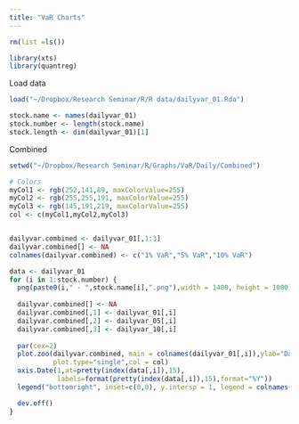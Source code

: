 ```yaml
---
title: "VaR Charts"
---
```


```r
rm(list =ls())
```

```r
library(xts)
library(quantreg)
```

Load data

```r
load("~/Dropbox/Research Seminar/R/R data/dailyvar_01.Rda")
```

```r
stock.name <- names(dailyvar_01)
stock.number <- length(stock.name)
stock.length <- dim(dailyvar_01)[1]
```

Combined

```r
setwd("~/Dropbox/Research Seminar/R/Graphs/VaR/Daily/Combined")

# Colors
myCol1 <- rgb(252,141,89, maxColorValue=255)
myCol2 <- rgb(255,255,191, maxColorValue=255)
myCol3 <- rgb(145,191,219, maxColorValue=255)
col <- c(myCol1,myCol2,myCol3)


dailyvar.combined <- dailyvar_01[,1:3]
dailyvar.combined[] <- NA
colnames(dailyvar.combined) <- c("1% VaR","5% VaR","10% VaR")

data <- dailyvar_01
for (i in 1:stock.number) {
  png(paste0(i," - ",stock.name[i],".png"),width = 1400, height = 1000)
  
  dailyvar.combined[] <- NA
  dailyvar.combined[,1] <- dailyvar_01[,i]
  dailyvar.combined[,2] <- dailyvar_05[,i]
  dailyvar.combined[,3] <- dailyvar_10[,i]
  
  par(cex=2)
  plot.zoo(dailyvar.combined, main = colnames(dailyvar_01[,i]),ylab="Daily VaR",xaxt="n",xlab="Date",
           plot.type="single",col = col)
  axis.Date(1,at=pretty(index(data[,i]),15),
            labels=format(pretty(index(data[,i]),15),format="%Y")) 
  legend("bottomright", inset=c(0,0), y.intersp = 1, legend = colnames(dailyvar.combined),  lty = 1, bty = "n", col = col)

  dev.off()
}
```


<!-- 1% VaR -->

<!-- ```{r, warning=FALSE} -->
<!-- setwd("~/Dropbox/Research Seminar/R/Graphs/VaR/Daily/1 percent") -->

<!-- data <- dailyvar_01 -->
<!-- for (i in 1:stock.number) { -->
<!--   png(paste0(i," - ",stock.name[i],".png"),width = 1400, height = 1000) -->

<!--   par(cex=2) -->
<!--   plot.zoo(data[,i], main = colnames(data[,i]),ylab="Daily 1% VaR",xaxt="n",xlab="Date",ylim = c(-1,0)) -->
<!--   axis.Date(1,at=pretty(index(data[,i]),15), -->
<!--             labels=format(pretty(index(data[,i]),15),format="%Y"))   -->
<!--   dev.off() -->
<!-- } -->
<!-- ``` -->

<!-- 5% VaR -->

<!-- ```{r, warning=FALSE} -->
<!-- setwd("~/Dropbox/Research Seminar/R/Graphs/VaR/Daily/5 percent") -->

<!-- data <- dailyvar_05 -->
<!-- for (i in 1:stock.number) { -->
<!--   png(paste0(i," - ",stock.name[i],".png"),width = 1400, height = 1000) -->

<!--   par(cex=2) -->
<!--   plot.zoo(data[,i], main = colnames(data[,i]),ylab="Daily 5% VaR",xaxt="n",xlab="Date",ylim = c(-1,0)) -->
<!--   axis.Date(1,at=pretty(index(data[,i]),15), -->
<!--             labels=format(pretty(index(data[,i]),15),format="%Y"))   -->
<!--   dev.off() -->
<!-- } -->
<!-- ``` -->

<!-- 10% VaR -->

<!-- ```{r, warning=FALSE} -->
<!-- setwd("~/Dropbox/Research Seminar/R/Graphs/VaR/Daily/10 percent") -->

<!-- data <- dailyvar_10 -->
<!-- for (i in 1:stock.number) { -->
<!--   png(paste0(i," - ",stock.name[i],".png"),width = 1400, height = 1000) -->

<!--   par(cex=2) -->
<!--   plot.zoo(data[,i], main = colnames(data[,i]),ylab="Daily 10% VaR",xaxt="n",xlab="Date",ylim = c(-1,0)) -->
<!--   axis.Date(1,at=pretty(index(data[,i]),15), -->
<!--             labels=format(pretty(index(data[,i]),15),format="%Y"))   -->
<!--   dev.off() -->
<!-- } -->
<!-- ``` -->



